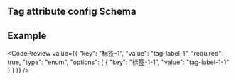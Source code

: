 

## Tag attribute config Schema

<JsonSchemaTable schema={jsonschema} />

## Example

<CodePreview value={{
        "key": "标签-1",
        "value": "tag-label-1",
        "required": true,
        "type": "enum",
        "options": [
            {
                "key": "标签-1-1",
                "value": "tag-label-1-1"
            }
        ]
    }} />
